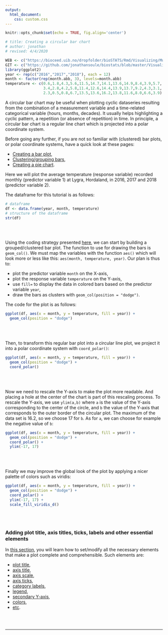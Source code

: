 ```yaml
---
output:
  html_document:
    css: custom.css
--- 
```


```r
knitr::opts_chunk$set(echo = TRUE, fig.align='center')

# title: Creating a circular bar chart
# author: jonathan
# revised: 4/4/2020 

WEB <- c("https://bioceed.uib.no/dropfolder/bioSTATS/Rmd/Visualizing/Multiple/circular-bar.html")
GIT <- c("https://github.com/jonathansoule/biostats/blob/master/Visualizing/Multiple/circular-bar.Rmd")
library(ggplot2)
year <- rep(c("2016","2017","2018"), each = 12)
month <- factor(rep(month.abb, 3), levels=month.abb)
temperature <- c(0.6,1.8,4.3,5.6,11.5,14.7,14.1,13.6,14.9,8.4,3.9,5.7,
                 3.4,2.8,4.2,5.8,11.4,12.6,14.4,13.9,13.7,9.2,4.3,3.1,
                 2.3,0.5,0.8,6.7,13.5,13.6,16.2,13.8,11.6,8.0,6.6,3.9)
```

A circular bar chart may be useful when plotting cyclic dataseries resulting from the combination of a measurement variable and a time-related categorical variable (hours, months, decades). It usually helps highlighting a cyclic pattern, a repetition (or absence of repetition) in time. In principle, a circular bar chart is a regular line chart which is projected into a polar coordinate system.

Before going any further, if you are not so familiar with (clustered) bar plots, or polar coordinate systems, have a quick look at these pages:

+ [Creating a bar plot](https://biostats.w.uib.no/creating-a-bar-plot/){target="_blank"},
+ [Clustering/grouping bars](https://biostats.w.uib.no/clustering-grouping-bars/){target="_blank"},
+ [Creating a pie chart](https://biostats.w.uib.no/creating-a-pie-chart/){target="_blank"}.

Here we will plot the average temperature (response variable) recorded monthly (predictor variable 1) at Lygra, Hordaland, in 2016, 2017 and 2018 (predictor variable 2).

The dataframe for this tutorial is as follows:
```r
# dataframe
df <- data.frame(year, month, temperature)
# structure of the dataframe
str(df)
```
<br/><br/>

Using the coding strategy presented [here](https://biostats.w.uib.no/creating-a-multiple-line-plot/){target="_blank"}, we can start by building a grouped/clustered bar plot. The function to use for drawing the bars is `geom_col()`. We must map the variables with the function `aes()` which will look more or less like this: `aes(month, temperature, year)`.  Our plan is thus to:

+ plot the predictor variable `month` on the X-axis, 
+ plot the response variable `temperature` on the Y-axis,
+ use `fill=` to display the data in colored bars based on the predictor variable `year`,
+ draw the bars as clusters with `geom_col(position = "dodge")`.

The code for the plot is as follows:
```r
ggplot(df, aes(x = month, y = temperature, fill = year)) +
  geom_col(position = "dodge")
```
<br/><br/>

Then, to transform this regular bar plot into a circular line plot, we project it into a polar coordinate system with `coord_polar()`:
```r
ggplot(df, aes(x = month, y = temperature, fill = year)) +
  geom_col(position = "dodge") +
  coord_polar()
```
<br/><br/>

Now we need to rescale the Y-axis to make the plot more readable. And placing a hole at the center of the chart is part of this rescaling process. To rescale the Y-axis, we use `ylim(a,b)` where `a` is the value of the Y-axis corresponding to the center of the circle, and `b` the value of the Y-axis that corresponds to the outer border of the circular plot. The maximum of the data set is 16.2, so we choose 17 for `b`. As for `a`, we can choose for example the negative value of `b`:

```r
ggplot(df, aes(x = month, y = temperature, fill = year)) +
  geom_col(position = "dodge") +
  coord_polar() + 
  ylim(-17, 17)
```
<br/><br/>

Finally we may improve the global look of the plot by applying a nicer palette of colors such as viridis:
```r
ggplot(df, aes(x = month, y = temperature, fill = year)) +
  geom_col(position = "dodge") +
  coord_polar() + 
  ylim(-17, 17) + 
  scale_fill_viridis_d()
```

<br/><br/>

### Adding plot title, axis titles, ticks, labels and other essential elements

In [this section](https://biostats.w.uib.no/topics/data-visualization-with-ggplot2/essential-elements/){target="_blank"}, you will learn how to set/modify all the necessary elements that make a plot complete and comprehensible. Such elements are:

+ [plot title](https://biostats.w.uib.no/title/){target="_blank"}, 
+ [axis title](https://biostats.w.uib.no/axis-titles/){target="_blank"},
+ [axis scale](https://biostats.w.uib.no/axis-scale/){target="_blank"},
+ [axis ticks](https://biostats.w.uib.no/axis-ticks/){target="_blank"},
+ [category labels](https://biostats.w.uib.no/category-labels/){target="_blank"},
+ [legend](https://biostats.w.uib.no/legend/){target="_blank"},
+ [secondary Y-axis](https://biostats.w.uib.no/secondary-y-axis/){target="_blank"},
+ [colors](https://biostats.w.uib.no/choosing-colors-for-your-plot/){target="_blank"},
+ [etc](https://biostats.w.uib.no/topics/data-visualization-with-ggplot2/essential-elements/){target="_blank"}.

<br/><br/>


***
<!-- UNCOMMENT TO ACTIVATE
Get the Rmarkdown file corresponding to this page on [GitHub](`r GIT`){target="_blank"}.
-->

